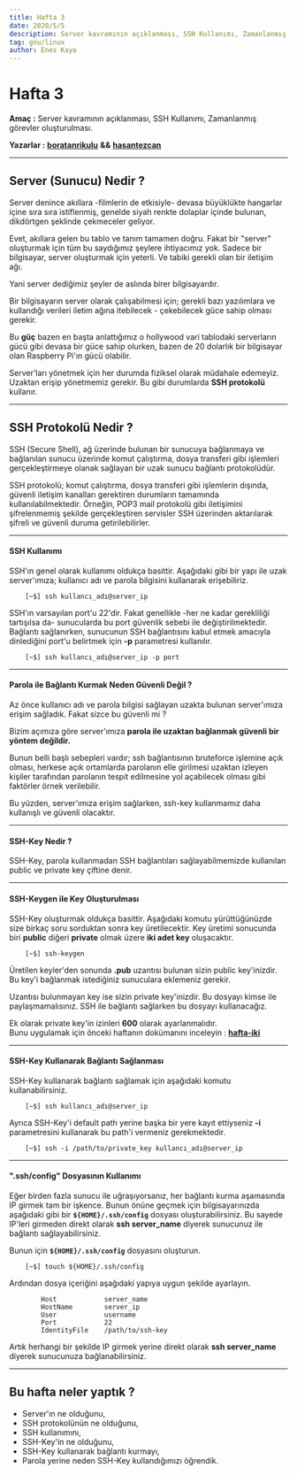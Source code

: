 ```yaml
---
title: Hafta 3
date: 2020/5/5
description: Server kavramının açıklanması, SSH Kullanımı, Zamanlanmış görevler oluşturulması.
tag: gnu/linux
author: Enes Kaya
---
```


# Hafta 3

**Amaç :** Server kavramının açıklanması, SSH Kullanımı, Zamanlanmış görevler oluşturulması.

**Yazarlar :** [**boratanrikulu**](https://github.com/boratanrikulu) **&&** [**hasantezcan**](https://github.com/hasantezcan)

<hr/>

## Server (Sunucu) Nedir ?

Server denince akıllara -filmlerin de etkisiyle- devasa büyüklükte hangarlar içine sıra sıra istiflenmiş, genelde siyah renkte dolaplar içinde bulunan, dikdörtgen şeklinde çekmeceler geliyor.

Evet, akıllara gelen bu tablo ve tanım tamamen doğru. Fakat bir "server" oluşturmak için tüm bu saydığımız şeylere ihtiyacımız yok. Sadece bir bilgisayar, server oluşturmak için yeterli. Ve tabiki gerekli olan bir iletişim ağı.


<CenteredImageLightbox alt="pwd" src="/images/hafta3/0.jpg" width="800"/>


Yani server dediğimiz şeyler de aslında birer bilgisayardır.

Bir bilgisayarın server olarak çalışabilmesi için; gerekli bazı yazılımlara ve kullandığı verileri iletim ağına itebilecek - çekebilecek güce sahip olması gerekir.

Bu **güç** bazen en başta anlattığımız o hollywood vari tablodaki serverların gücü gibi devasa bir güce sahip olurken, bazen de 20 dolarlık bir bilgisayar olan Raspberry Pi'ın gücü olabilir.

Server'ları yönetmek için her durumda fiziksel olarak müdahale edemeyiz. Uzaktan erişip yönetmemiz gerekir. Bu gibi durumlarda **SSH protokolü** kullanır.

<hr/>

## SSH Protokolü Nedir ?

SSH (Secure Shell), ağ üzerinde bulunan bir sunucuya bağlanmaya ve bağlanılan sunucu üzerinde komut çalıştırma, dosya transferi gibi işlemleri gerçekleştirmeye olanak sağlayan bir uzak sunucu bağlantı protokolüdür.

SSH protokolü; komut çalıştırma, dosya transferi gibi işlemlerin dışında, güvenli iletişim kanalları gerektiren durumların tamamında kullanılabilmektedir. Örneğin, POP3 mail protokolü gibi iletişimini şifrelenmemiş şekilde gerçekleştiren servisler SSH üzerinden aktarılarak şifreli ve güvenli duruma getirilebilirler.

<hr/>

#### SSH Kullanımı

SSH'ın genel olarak kullanımı oldukça basittir. Aşağıdaki gibi bir yapı ile uzak server'ımıza; kullanıcı adı ve parola bilgisini kullanarak erişebiliriz.

```
	[~$] ssh kullancı_adı@server_ip
```

SSH'ın varsayılan port'u 22'dir. Fakat genellikle -her ne kadar gerekliliği tartışılsa da- sunucularda bu port güvenlik sebebi ile değiştirilmektedir. Bağlantı sağlanırken, sunucunun SSH bağlantısını kabul etmek amacıyla dinlediğini port'u belirtmek için **-p** parametresi kullanılır.

```
	[~$] ssh kullancı_adı@server_ip -p port
```

<hr/>

#### Parola ile Bağlantı Kurmak Neden Güvenli Değil ?

Az önce kullanıcı adı ve parola bilgisi sağlayan uzakta bulunan server'ımıza erişim sağladık. Fakat sizce bu güvenli mi ?

Bizim açımıza göre server'ımıza **parola ile uzaktan bağlanmak güvenli bir yöntem değildir.**

Bunun belli başlı sebepleri vardır; ssh bağlantısının bruteforce işlemine açık olması, herkese açık ortamlarda parolanın elle girilmesi uzaktan izleyen kişiler tarafından parolanın tespit edilmesine yol açabilecek olması gibi faktörler örnek verilebilir.

Bu yüzden, server'ımıza erişim sağlarken, ssh-key kullanmamız daha kullanışlı ve güvenli olacaktır.

<hr/>

#### SSH-Key Nedir ?

SSH-Key, parola kullanmadan SSH bağlantıları sağlayabilmemizde kullanılan public ve private key çiftine denir.

<hr/>

#### SSH-Keygen ile Key Oluşturulması

SSH-Key oluşturmak oldukça basittir. Aşağıdaki komutu yürüttüğünüzde size birkaç soru sorduktan sonra key üretilecektir. Key üretimi sonucunda biri **public** diğeri **private** olmak üzere **iki adet key** oluşacaktır.

```
	[~$] ssh-keygen
```


<CenteredImageLightbox alt="ssh-keygen" src="/images/hafta3/1.png" width="800"/>


Üretilen keyler'den sonunda **.pub** uzantısı bulunan sizin public key'inizdir. Bu key'i bağlanmak istediğiniz sunuculara eklemeniz gerekir.

Uzantısı bulunmayan key ise sizin private key'inizdir. Bu dosyayı kimse ile paylaşmamalısınız. SSH ile bağlantı sağlarken bu dosyayı kullanacağız.

Ek olarak private key'in izinleri **600** olarak ayarlanmalıdır.  
Bunu uygulamak için önceki haftanın dokümanını inceleyin : [**hafta-iki**](https://gnulinux.pausiber.xyz/haftalar/hafta-iki)

<hr/>

#### SSH-Key Kullanarak Bağlantı Sağlanması

SSH-Key kullanarak bağlantı sağlamak için aşağıdaki komutu kullanabilirsiniz.

```
	[~$] ssh kullancı_adı@server_ip
```

Ayrıca SSH-Key'i default path yerine başka bir yere kayıt ettiyseniz **-i** parametresini kullanarak bu path'i vermeniz gerekmektedir.

```
	[~$] ssh -i /path/to/private_key kullancı_adı@server_ip
```

<hr/>

#### ".ssh/config" Dosyasının Kullanımı

Eğer birden fazla sunucu ile uğraşıyorsanız, her bağlantı kurma aşamasında IP girmek tam bir işkence. Bunun önüne geçmek için bilgisayarınızda aşağıdaki gibi bir **`${HOME}/.ssh/config`** dosyası oluşturabilirsiniz. Bu sayede IP'leri girmeden direkt olarak **ssh server_name** diyerek sunucunuz ile bağlantı sağlayabilirsiniz.

Bunun için **`${HOME}/.ssh/config`** dosyasını oluşturun.

```
	[~$] touch ${HOME}/.ssh/config
```

Ardından dosya içeriğini aşağıdaki yapıya uygun şekilde ayarlayın.

```
		Host			server_name
		HostName		server_ip
		User			username
		Port			22
		IdentityFile	/path/to/ssh-key
```

Artık herhangi bir şekilde IP girmek yerine direkt olarak **ssh server_name** diyerek sunucunuza bağlanabilirsiniz.

<hr/>

## Bu hafta neler yaptık ?

- Server'ın ne olduğunu,
- SSH protokolünün ne olduğunu,
- SSH kullanımını,
- SSH-Key'in ne olduğunu,
- SSH-Key kullanarak bağlantı kurmayı,
- Parola yerine neden SSH-Key kullandığımızı öğrendik.
